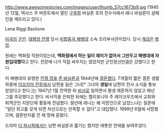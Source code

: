 http://www.awesomestories.com/images/user/thumb_57cc1673b9.jpg
(1945년 12월, 텍사스 주 버몬트에서 열린 [[구축함]] 바실론 호의 진수식에서 레나 바실론이 샴페인을 깨뜨리고 있다.)

Lena Riggi Basilone 

[[미국]]의 [[군인]]. [[태평양 전쟁]] 당시 [[미합중국 해병대]] 소속 조리부사관이었다. 당시 [[계급]]은 [[병장]].

원래는 백화점 직원이었는데, '''백화점에서 하는 일이 재미가 없어서 그만두고 해병대에 자원입대했다'''고 한다. 전장에 나가 직접 싸우지는 않았지만 군인정신만큼은 강했다고 한다.

미 해병대의 유명한 [[전쟁 영웅]] [[존 바실론]]과 1944년에 [[결혼]]했다. 7개월의 짧은 결혼 생활 와중에 [[이오지마 전투]]에서 남편을 잃은 그녀[* 그녀의 '''생일'''에 남편의 전사 소식을 통보받았다고 한다.]는 1947년 1월 전역한 뒤 [[비서]]로 일하면서 평생 재혼하지 않았고 매년 그를 추모했다고 한다. 비서직을 은퇴한 뒤에는 캘리포니아 주 레이크우즈에서 교회와 퇴역군인 지원단체 활동에 전념했다.
말년에 레나는 왜 미망인으로 남았느냐는 질문에 "일단 최고를 갖게 되면 차선으로는 만족할 수 없다"고 대답했다.
1999년 6월에 사망했으며, 결혼반지를 낀 채 땅에 묻혔다.

드라마 [[더 퍼시픽]]에서는 남편 바실론과 짧기는 했지만 애틋한 연애를 보여주었다.

